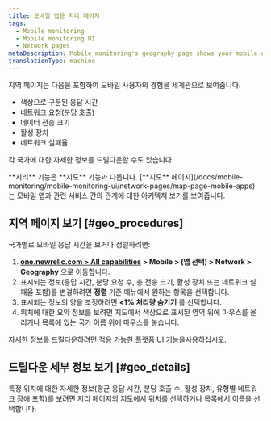 ```yaml
---
title: 모바일 앱용 지리 페이지
tags:
  - Mobile monitoring
  - Mobile monitoring UI
  - Network pages
metaDescription: Mobile monitoring's geography page shows your mobile users' experience as a world view with color-coded response times for HTTP requests.
translationType: machine
---
```


지역 페이지는 다음을 포함하여 모바일 사용자의 경험을 세계관으로 보여줍니다.

* 색상으로 구분된 응답 시간
* 네트워크 요청(분당 호출)
* 데이터 전송 크기
* 활성 장치
* 네트워크 실패율

각 국가에 대한 자세한 정보를 드릴다운할 수도 있습니다.

<Callout variant="tip">
  **지리** 기능은 **지도** 기능과 다릅니다. [**지도** 페이지](/docs/mobile-monitoring/mobile-monitoring-ui/network-pages/map-page-mobile-apps) 는 모바일 앱과 관련 서비스 간의 관계에 대한 아키텍처 보기를 보여줍니다.
</Callout>

## 지역 페이지 보기 [#geo_procedures]

국가별로 모바일 응답 시간을 보거나 정렬하려면:

1. **[one.newrelic.com > All capabilities](https://one.newrelic.com/all-capabilities) > Mobile > (앱 선택) > Network > Geography** 으로 이동합니다.
2. 표시되는 정보(응답 시간, 분당 요청 수, 총 전송 크기, 활성 장치 또는 네트워크 실패율 포함)를 변경하려면 **정렬** 기준 메뉴에서 원하는 항목을 선택합니다.
3. 표시되는 정보의 양을 조정하려면 **&lt;1% 처리량 숨기기** 를 선택합니다.
4. 위치에 대한 요약 정보를 보려면 지도에서 색상으로 표시된 영역 위에 마우스를 올리거나 목록에 있는 국가 이름 위에 마우스를 놓습니다.

자세한 정보를 드릴다운하려면 적용 가능한 [플랫폼 UI 기능을](/docs/new-relic-solutions/new-relic-one/introduction-new-relic-platform)사용하십시오.

## 드릴다운 세부 정보 보기 [#geo_details]

특정 위치에 대한 자세한 정보(평균 응답 시간, 분당 호출 수, 활성 장치, 유형별 네트워크 장애 포함)를 보려면 지리 페이지의 지도에서 위치를 선택하거나 목록에서 이름을 선택합니다.